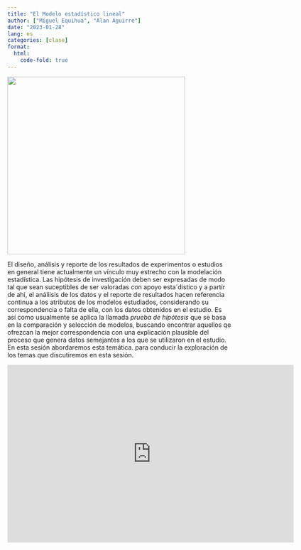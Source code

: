 ```yaml
---
title: "El Modelo estadístico lineal"
author: ["Miguel Equihua", "Alan Aguirre"]
date: "2023-01-28"
lang: es
categories: [clase]
format:
  html:
    code-fold: true
---
```


![](mathematics.jpg){width="400"}

El diseño, análisis y reporte de los resultados de experimentos o estudios en general tiene actualmente un vínculo muy estrecho con la modelación estadística. Las hipótesis de investigación deben ser expresadas de modo tal que sean suceptibles de ser valoradas con apoyo esta´distico y a partir de ahí, el análiisis de los datos y el reporte de resultados hacen referencia continua a los atributos de los modelos estudiados, considerando su correspondencia o falta de ella, con los datos obtenidos en el estudio. Es así como usualmente se aplica la llamada *prueba de hipótesis* que se basa en la comparación y selección de modelos, buscando encontrar aquellos qe ofrezcan la mejor correspondencia con una explicación plausible del proceso que genera datos semejantes a los que se utilizaron en el estudio. En esta sesión abordaremos esta temática. para conducir la exploración de los temas que discutiremos en esta sesión.

<iframe src="https://docs.google.com/presentation/d/e/2PACX-1vRlyYSTfgePGNT4Xk4J6HcNu0DsPtc3jbutAbSv0bSnnX3yHG5NfCbRiiP9pl8yBw/embed?start=false&amp;loop=false&amp;delayms=3000" frameborder="0" width="645px" height="400px" allowfullscreen="true" mozallowfullscreen="true" webkitallowfullscreen="true">

</iframe>
